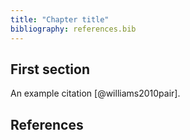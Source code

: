 ```yaml
---
title: "Chapter title"
bibliography: references.bib
---
```


## First section

An example citation [@williams2010pair].


## References
